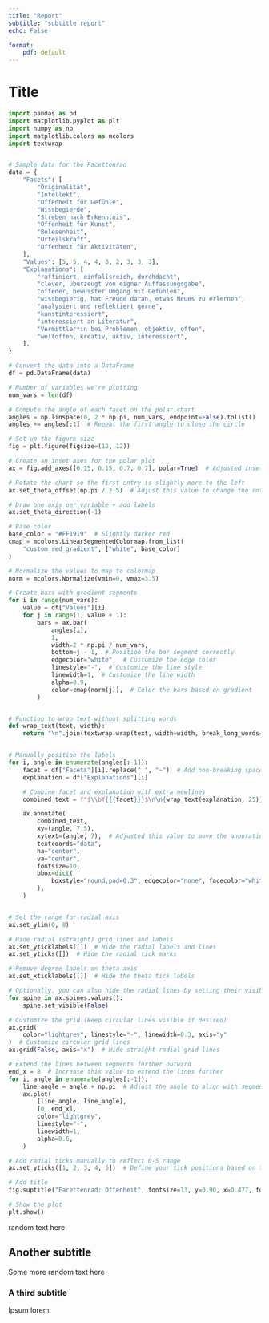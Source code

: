 ```yaml
---
title: "Report"
subtitle: "subtitle report"
echo: False

format:
    pdf: default
---
```


# Title

```python
import pandas as pd
import matplotlib.pyplot as plt
import numpy as np
import matplotlib.colors as mcolors
import textwrap


# Sample data for the Facettenrad
data = {
    "Facets": [
        "Originalität",
        "Intellekt",
        "Offenheit für Gefühle",
        "Wissbegierde",
        "Streben nach Erkenntnis",
        "Offenheit für Kunst",
        "Belesenheit",
        "Urteilskraft",
        "Offenheit für Aktivitäten",
    ],
    "Values": [5, 5, 4, 4, 3, 2, 3, 3, 3],
    "Explanations": [
        "raffiniert, einfallsreich, durchdacht",
        "clever, überzeugt von eigner Auffassungsgabe",
        "offener, bewusster Umgang mit Gefühlen",
        "wissbegierig, hat Freude daran, etwas Neues zu erlernen",
        "analysiert und reflektiert gerne",
        "kunstinteressiert",
        "interessiert an Literatur",
        "Vermittler*in bei Problemen, objektiv, offen",
        "weltoffen, kreativ, aktiv, interessiert",
    ],
}

# Convert the data into a DataFrame
df = pd.DataFrame(data)

# Number of variables we're plotting
num_vars = len(df)

# Compute the angle of each facet on the polar chart
angles = np.linspace(0, 2 * np.pi, num_vars, endpoint=False).tolist()
angles += angles[:1]  # Repeat the first angle to close the circle

# Set up the figure size
fig = plt.figure(figsize=(12, 12))

# Create an inset axes for the polar plot
ax = fig.add_axes([0.15, 0.15, 0.7, 0.7], polar=True)  # Adjusted inset axes

# Rotate the chart so the first entry is slightly more to the left
ax.set_theta_offset(np.pi / 2.5)  # Adjust this value to change the rotation

# Draw one axis per variable + add labels
ax.set_theta_direction(-1)

# Base color
base_color = "#FF1919"  # Slightly darker red
cmap = mcolors.LinearSegmentedColormap.from_list(
    "custom_red_gradient", ["white", base_color]
)

# Normalize the values to map to colormap
norm = mcolors.Normalize(vmin=0, vmax=3.5)

# Create bars with gradient segments
for i in range(num_vars):
    value = df["Values"][i]
    for j in range(1, value + 1):
        bars = ax.bar(
            angles[i],
            1,
            width=2 * np.pi / num_vars,
            bottom=j - 1,  # Position the bar segment correctly
            edgecolor="white",  # Customize the edge color
            linestyle="-",  # Customize the line style
            linewidth=1,  # Customize the line width
            alpha=0.9,
            color=cmap(norm(j)),  # Color the bars based on gradient
        )


# Function to wrap text without splitting words
def wrap_text(text, width):
    return "\n".join(textwrap.wrap(text, width=width, break_long_words=False))


# Manually position the labels
for i, angle in enumerate(angles[:-1]):
    facet = df["Facets"][i].replace(" ", "~")  # Add non-breaking spaces
    explanation = df["Explanations"][i]

    # Combine facet and explanation with extra newlines
    combined_text = f"$\\bf{{{facet}}}$\n\n{wrap_text(explanation, 25)}"

    ax.annotate(
        combined_text,
        xy=(angle, 7.5),
        xytext=(angle, 7),  # Adjusted this value to move the annotations up
        textcoords="data",
        ha="center",
        va="center",
        fontsize=10,
        bbox=dict(
            boxstyle="round,pad=0.3", edgecolor="none", facecolor="white", alpha=0.6
        ),
    )


# Set the range for radial axis
ax.set_ylim(0, 8)

# Hide radial (straight) grid lines and labels
ax.set_yticklabels([])  # Hide the radial labels and lines
ax.set_yticks([])  # Hide the radial tick marks

# Remove degree labels on theta axis
ax.set_xticklabels([])  # Hide the theta tick labels

# Optionally, you can also hide the radial lines by setting their visibility
for spine in ax.spines.values():
    spine.set_visible(False)

# Customize the grid (keep circular lines visible if desired)
ax.grid(
    color="lightgrey", linestyle="-", linewidth=0.3, axis="y"
)  # Customize circular grid lines
ax.grid(False, axis="x")  # Hide straight radial grid lines

# Extend the lines between segments further outward
end_x = 8  # Increase this value to extend the lines further
for i, angle in enumerate(angles[:-1]):
    line_angle = angle + np.pi  # Adjust the angle to align with segment borders
    ax.plot(
        [line_angle, line_angle],
        [0, end_x],
        color="lightgrey",
        linestyle="-",
        linewidth=1,
        alpha=0.6,
    )

# Add radial ticks manually to reflect 0-5 range
ax.set_yticks([1, 2, 3, 4, 5])  # Define your tick positions based on the desired range

# Add title
fig.suptitle("Facettenrad: Offenheit", fontsize=13, y=0.90, x=0.477, fontweight="bold")

# Show the plot
plt.show()
```

random text here

## Another subtitle

Some more random text here

### A third subtitle

Ipsum lorem
